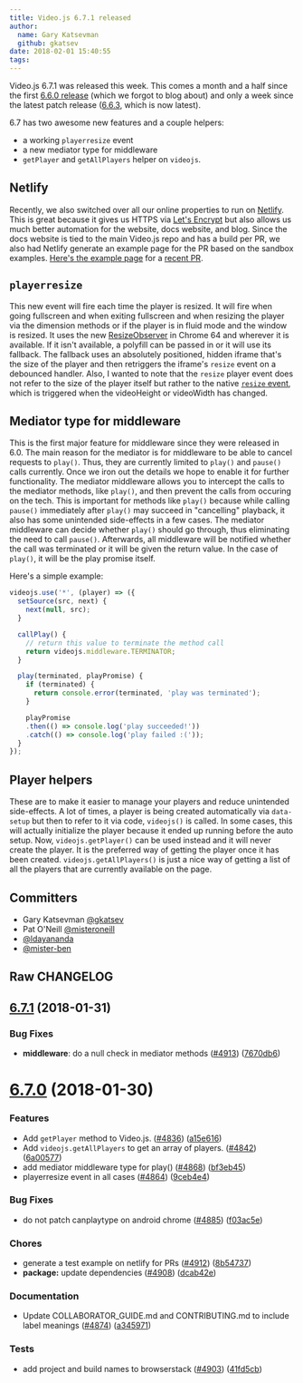 ```yaml
---
title: Video.js 6.7.1 released
author:
  name: Gary Katsevman
  github: gkatsev
date: 2018-02-01 15:40:55
tags:
---
```


Video.js 6.7.1 was released this week. This comes a month and a half since the first [6.6.0 release](https://github.com/videojs/video.js/releases/tag/v6.6.0) (which we forgot to blog about) and only a week since the latest patch release ([6.6.3](https://github.com/videojs/video.js/releases/tag/v6.6.3), which is now latest).

6.7 has two awesome new features and a couple helpers:
- a working `playerresize` event
- a new mediator type for middleware
- `getPlayer` and `getAllPlayers` helper on `videojs`.

## Netlify

Recently, we also switched over all our online properties to run on [Netlify](https://www.netlify.com/). This is great because it gives us HTTPS via [Let's Encrypt](https://letsencrypt.org/) but also allows us much better automation for the website, docs website, and blog. Since the docs website is tied to the main Video.js repo and has a build per PR, we also had Netlify generate an example page for the PR based on the sandbox examples. [Here's the example page](https://deploy-preview-4916--videojs-docs.netlify.com/test-example/) for a [recent PR](https://github.com/videojs/video.js/pull/4916).

## `playerresize`

This new event will fire each time the player is resized. It will fire when going fullscreen and when exiting fullscreen and when resizing the player via the dimension methods or if the player is in fluid mode and the window is resized.
It uses the new [ResizeObserver](https://github.com/WICG/ResizeObserver) in Chrome 64 and wherever it is available. If it isn't available, a polyfill can be passed in or it will use its fallback. The fallback uses an absolutely positioned, hidden iframe that's the size of the player and then retriggers the iframe's `resize` event on a debounced handler.
Also, I wanted to note that the `resize` player event does not refer to the size of the player itself but rather to the native [`resize` event](https://html.spec.whatwg.org/multipage/media.html#event-media-resize), which is triggered when the videoHeight or videoWidth has changed.

## Mediator type for middleware

This is the first major feature for middleware since they were released in 6.0. The  main reason for the mediator is for middleware to be able to cancel requests to `play()`. Thus, they are currently limited to `play()` and `pause()` calls currently. Once we iron out the details we hope to enable it for further functionality.
The mediator middleware allows you to intercept the calls to the mediator methods, like `play()`, and then prevent the calls from occuring on the tech. This is important for methods like `play()` because while calling `pause()` immediately after `play()` may succeed in "cancelling" playback, it also has some unintended side-effects in a few cases. The mediator middleware can decide whether `play()` should go through, thus eliminating the need to call `pause()`. Afterwards, all middleware will be notified whether the call was terminated or it will be given the return value. In the case of `play()`, it will be the play promise itself.

Here's a simple example:
```js
videojs.use('*', (player) => ({
  setSource(src, next) {
    next(null, src);
  }

  callPlay() {
    // return this value to terminate the method call
    return videojs.middleware.TERMINATOR;
  }

  play(terminated, playPromise) {
    if (terminated) {
      return console.error(terminated, 'play was terminated');
    }

    playPromise
    .then(() => console.log('play succeeded!'))
    .catch(() => console.log('play failed :('));
  }
});
```

## Player helpers

These are to make it easier to manage your players and reduce unintended side-effects. A lot of times, a player is being created automatically via `data-setup` but then to refer to it via code, `videojs()` is called. In some cases, this will actually initialize the player because it ended up running before the auto setup. Now, `videojs.getPlayer()` can be used instead and it will never create the player. It is the preferred way of getting the player once it has been created.
`videojs.getAllPlayers()` is just a nice way of getting a list of all the players that are currently available on the page.

## Committers
* Gary Katsevman [@gkatsev](https://github.com/gkatsev)
* Pat O'Neill [@misteroneill](https://github.com/misteroneill)
* [@ldayananda](https://github.com/ldayananda)
* [@mister-ben](https://github.com/mister-ben)

## Raw CHANGELOG

<a name="6.7.1"></a>
## [6.7.1](https://github.com/videojs/video.js/compare/v6.7.0...v6.7.1) (2018-01-31)

### Bug Fixes
* **middleware**: do a null check in mediator methods ([#4913](https://github.com/videojs/video.js/issues/4913)) ([7670db6](https://github.com/videojs/video.js/commit/7670db6))

<a name="6.7.0"></a>
# [6.7.0](https://github.com/videojs/video.js/compare/v6.6.3...v6.7.0) (2018-01-30)

### Features

* Add `getPlayer` method to Video.js. ([#4836](https://github.com/videojs/video.js/issues/4836)) ([a15e616](https://github.com/videojs/video.js/commit/a15e616))
* Add `videojs.getAllPlayers` to get an array of players. ([#4842](https://github.com/videojs/video.js/issues/4842)) ([6a00577](https://github.com/videojs/video.js/commit/6a00577))
* add mediator middleware type for play() ([#4868](https://github.com/videojs/video.js/issues/4868)) ([bf3eb45](https://github.com/videojs/video.js/commit/bf3eb45))
* playerresize event in all cases ([#4864](https://github.com/videojs/video.js/issues/4864)) ([9ceb4e4](https://github.com/videojs/video.js/commit/9ceb4e4))

### Bug Fixes

* do not patch canplaytype on android chrome ([#4885](https://github.com/videojs/video.js/issues/4885)) ([f03ac5e](https://github.com/videojs/video.js/commit/f03ac5e))

### Chores

* generate a test example on netlify for PRs ([#4912](https://github.com/videojs/video.js/issues/4912)) ([8b54737](https://github.com/videojs/video.js/commit/8b54737))
* **package:** update dependencies ([#4908](https://github.com/videojs/video.js/issues/4908)) ([dcab42e](https://github.com/videojs/video.js/commit/dcab42e))

### Documentation

* Update COLLABORATOR_GUIDE.md and CONTRIBUTING.md to include label meanings ([#4874](https://github.com/videojs/video.js/issues/4874)) ([a345971](https://github.com/videojs/video.js/commit/a345971))

### Tests

* add project and build names to browserstack ([#4903](https://github.com/videojs/video.js/issues/4903)) ([41fd5cb](https://github.com/videojs/video.js/commit/41fd5cb))
